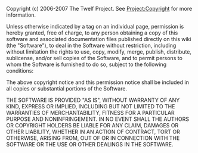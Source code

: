 Copyright (c) 2006-2007 The Twelf Project. See [[Project:Copyright]] for more information.

Unless otherwise indicated by a tag on an individual page, permission is hereby granted, free of charge, to any person obtaining a copy of 
this software and associated documentation files published directly on this wiki (the "Software"), to deal in 
the Software without restriction, including without limitation the rights to 
use, copy, modify, merge, publish, distribute, sublicense, and/or sell copies of
the Software, and to permit persons to whom the Software is furnished to do so, 
subject to the following conditions:

The above copyright notice and this permission notice shall be included in all copies or substantial portions of the Software.

THE SOFTWARE IS PROVIDED "AS IS", WITHOUT WARRANTY OF ANY KIND, EXPRESS OR IMPLIED, INCLUDING BUT NOT LIMITED TO THE WARRANTIES OF MERCHANTABILITY, FITNESS FOR A PARTICULAR PURPOSE AND NONINFRINGEMENT. IN NO EVENT SHALL THE AUTHORS OR COPYRIGHT HOLDERS BE LIABLE FOR ANY CLAIM, DAMAGES OR OTHER LIABILITY, WHETHER IN AN ACTION OF CONTRACT, TORT OR OTHERWISE, ARISING FROM, OUT OF OR IN CONNECTION WITH THE SOFTWARE OR THE USE OR OTHER DEALINGS IN THE SOFTWARE.